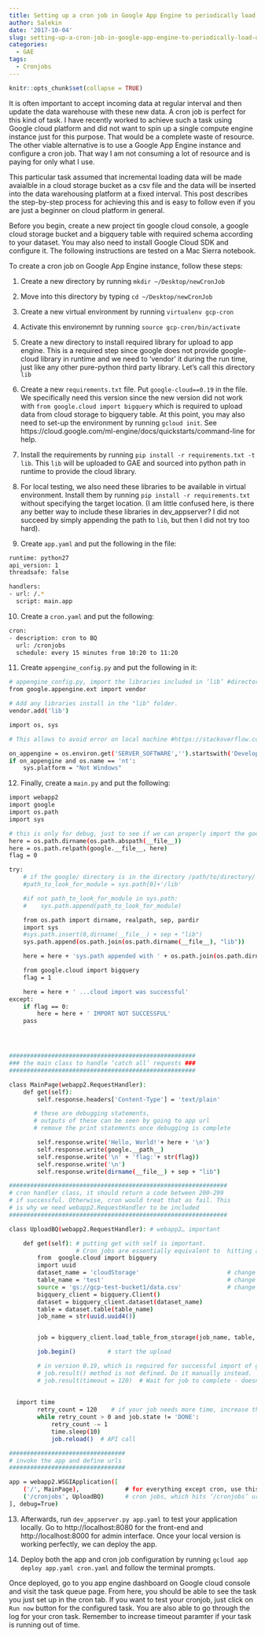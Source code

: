 ```yaml
---
title: Setting up a cron job in Google App Engine to periodically load data into BigQuery
author: Salekin
date: '2017-10-04'
slug: setting-up-a-cron-job-in-google-app-engine-to-periodically-load-data-into-bigquery
categories:
  - GAE
tags:
  - Cronjobs
---
```


```r
knitr::opts_chunk$set(collapse = TRUE)
```
It is often important to accept incoming data at regular interval and then update the data warehouse with these new data. A cron job is perfect for this kind of task. I have recently worked to achieve such a task using Google cloud platform and did not want to spin up a single compute engine instance just for this purpose. That would be a complete waste of resource. The other viable alternative is to use a Google App Engine instance and configure a cron job. That way I am not consuming a lot of resource and is paying for only what I use. 

This particular task assumed that incremental loading data will be made avaialble in a cloud storage bucket as a csv file and the data will be inserted into the data warehousing platform at a fixed interval. This post describes the step-by-step process for achieving this and is easy to follow even if you are just a beginner on cloud platform in general. 

Before you begin, create a new project tin google cloud console, a google cloud storage bucket and a bigquery table with required schema according to your dataset. You may also need to install Google Cloud SDK and configure it. The following instructions are tested on a Mac Sierra notebook.

To create a cron job on Google App Engine instance, follow these steps:

1. Create a new directory by running `mkdir ~/Desktop/newCronJob`

2. Move into this directory by typing `cd ~/Desktop/newCronJob`

3. Create a new virtual environment by running `virtualenv gcp-cron`

4. Activate this environemnt by running `source gcp-cron/bin/activate`

5. Create a new directory to install required library for upload to app engine. This is a required step since google does not provide google-cloud library in runtime and we need to ‘vendor’ it during the run time, just like any other pure-python third party library. Let’s call this directory `lib`

6. Create a new `requirements.txt` file. Put `google-cloud==0.19` in the file. We specifically need this version since the new version did not work with `from google.cloud import bigquery` which is required to upload data from cloud storage to bigquery table. At this point, you may also need to set-up the environment by running `gcloud init`. See https://cloud.google.com/ml-engine/docs/quickstarts/command-line for help.

7. Install the requirements by running `pip install -r requirements.txt -t lib`. This `lib` will be uploaded to GAE and sourced into python path in runtime to provide the cloud library.

8. For local testing, we also need these libraries to be available in virtual environment. Install them by running `pip install -r requirements.txt` without specifying the target location. (I am little confused here, is there any better way to include these libraries in dev_appserver? I did not succeed by simply appending the path to `lib`, but then I did not try too hard).

9. Create `app.yaml` and put the following in the file:

```bash
runtime: python27
api_version: 1
threadsafe: false

handlers:
- url: /.*
  script: main.app
```

10. Create a `cron.yaml` and put the following:

```bash
cron:
- description: cron to BQ
  url: /cronjobs
  schedule: every 15 minutes from 10:20 to 11:20
```

11. Create `appengine_config.py` and put the following in it:

```bash
# appengine_config.py, import the libraries included in ‘lib’ #directory
from google.appengine.ext import vendor

# Add any libraries install in the "lib" folder.
vendor.add('lib')

import os, sys

# This allows to avoid error on local machine #https://stackoverflow.com/questions/41783864/importerror-no-module-name#d-ctypes-google-app-engine-with-bokeh-plot

on_appengine = os.environ.get('SERVER_SOFTWARE','').startswith('Development')
if on_appengine and os.name == 'nt':
    sys.platform = "Not Windows"
```

12. Finally, create a `main.py` and put the following:

```bash
import webapp2
import google
import os.path
import sys

# this is only for debug, just to see if we can properly import the google.cloud libraries, Remove once # done.
here = os.path.dirname(os.path.abspath(__file__))
here = os.path.relpath(google.__file__, here)
flag = 0

try:
    # if the google/ directory is in the directory /path/to/directory/
    #path_to_look_for_module = sys.path[0]+'/lib'

    #if not path_to_look_for_module in sys.path:
    #    sys.path.append(path_to_look_for_module)

    from os.path import dirname, realpath, sep, pardir
    import sys
    #sys.path.insert(0,dirname(__file__) + sep + "lib")
    sys.path.append(os.path.join(os.path.dirname(__file__), "lib"))

    here = here + 'sys.path appended with ' + os.path.join(os.path.dirname(__file__), "lib")

    from google.cloud import bigquery
    flag = 1

    here = here + ' ...cloud import was successful'
except:
    if flag == 0:
        here = here + ' IMPORT NOT SUCCESSFUL'
    pass




#####################################################
### the main class to handle ‘catch all’ requests ###
#####################################################

class MainPage(webapp2.RequestHandler):
    def get(self):
        self.response.headers['Content-Type'] = 'text/plain'

       # these are debugging statements, 
       # outputs of these can be seen by going to app url
       # remove the print statements once debugging is complete

        self.response.write('Hello, World!'+ here + '\n')
        self.response.write(google.__path__)
        self.response.write('\n' + 'flag:'+ str(flag))
        self.response.write('\n')
        self.response.write(dirname(__file__) + sep + "lib")

##############################################################
# cron handler class, it should return a code between 200-299
# if successful. Otherwise, cron would treat that as fail. This 
# is why we need webapp2.RequestHandler to be included
##############################################################

class UploadBQ(webapp2.RequestHandler): # webapp2… important

    def get(self): # putting get with self is important. 
                   # Cron jobs are essentially equivalent to  hitting an URL 
        from  google.cloud import bigquery
        import uuid
        dataset_name = 'cloudStorage'                         # change this to your need
        table_name = 'test'                                   # change this to your need
        source = 'gs://gcp-test-bucket1/data.csv'             # change this to your need
        bigquery_client = bigquery.Client()
        dataset = bigquery_client.dataset(dataset_name)
        table = dataset.table(table_name)
        job_name = str(uuid.uuid4())


        job = bigquery_client.load_table_from_storage(job_name, table, source)

        job.begin()         # start the upload

        # in version 0.19, which is required for successful import of google-cloud,
        # job.result() method is not defined. Do it manually instead.
        # job.result(timeout = 120)  # Wait for job to complete - doesn’t work on 0.19 google-cloud
        
  
  import time
        retry_count = 120    # if your job needs more time, increase this
        while retry_count > 0 and job.state != 'DONE':
            retry_count -= 1
            time.sleep(10)
            job.reload()  # API call

#################################
# invoke the app and define urls
#################################

app = webapp2.WSGIApplication([
    ('/', MainPage),	         # for everything except cron, use this class
    ('/cronjobs', UploadBQ)      # cron jobs, which hits ‘/cronjobs’ url, must use this class
], debug=True)
```

13. Afterwards, run `dev_appserver.py app.yaml` to test your application locally. Go to http://localhost:8080 for the front-end and http://localhost:8000 for admin interface. Once your local version is working perfectly, we can deploy the app.

14. Deploy both the app and cron job configuration by running `gcloud app deploy app.yaml cron.yaml` and follow the terminal prompts.


Once deployed, go to you app engine dashboard on Google cloud console and visit the task queue page. From here, you should be able to see the task you just set up in the cron tab. If you want to test your cronjob, just click on `Run now` button for the configured task. You are also able to go through the log for your cron task. Remember to increase timeout paramter if your task is running out of time.

\newline \newline \newline \newline


